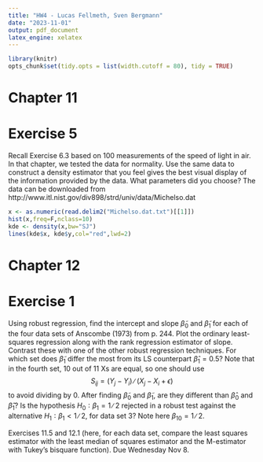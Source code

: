 ```yaml
---
title: "HW4 - Lucas Fellmeth, Sven Bergmann"
date: "2023-11-01"
output: pdf_document
latex_engine: xelatex
---
```


```r
library(knitr)
opts_chunk$set(tidy.opts = list(width.cutoff = 80), tidy = TRUE)
```

# Chapter 11

# Exercise 5
Recall Exercise 6.3 based on 100 measurements of the speed of light in air.
In that chapter, we tested the data for normality.
Use the same data to construct a density estimator that you feel gives the best visual display of the information provided by the data.
What parameters did you choose?
The data can be downloaded from
http://www.itl.nist.gov/div898/strd/univ/data/Michelso.dat


```r
x <- as.numeric(read.delim2("Michelso.dat.txt")[[1]])
hist(x,freq=F,nclass=10)
kde <- density(x,bw="SJ")
lines(kde$x, kde$y,col="red",lwd=2)
```

# Chapter 12

# Exercise 1
Using robust regression, find the intercept and slope $\tilde{\beta}_0$ and $\tilde{\beta}_1$ for each of the four data sets of Anscombe (1973) from p. 244.
Plot the ordinary least-squares regression along with the rank regression estimator of slope.
Contrast these with one of the other robust regression techniques.
For which set does $\tilde{\beta}_1$ differ the most from its LS counterpart $\hat{\beta}_1 = 0.5$?
Note that in the fourth set, 10 out of 11 Xs are equal, so one should use
$$S_{ij} = (Y_j − Y_i)∕(X_j − X_i + \epsilon)$$ to avoid dividing by 0.
After finding $\tilde{\beta}_0$ and $\tilde{\beta}_1$, are they different than $\hat{\beta}_0$ and $\hat{\beta}_1$?
Is the hypothesis $H_0 ∶ \beta_1 = 1∕2$ rejected in a robust test against the alternative $H_1 ∶ \beta_1 < 1∕2$, for data set 3?
Note here $\beta_{10} = 1∕2$.




Exercises 11.5 and 12.1 (here, for each data set, compare the least squares estimator with the least median of squares estimator and the M-estimator with Tukey's bisquare function). Due Wednesday Nov 8.
